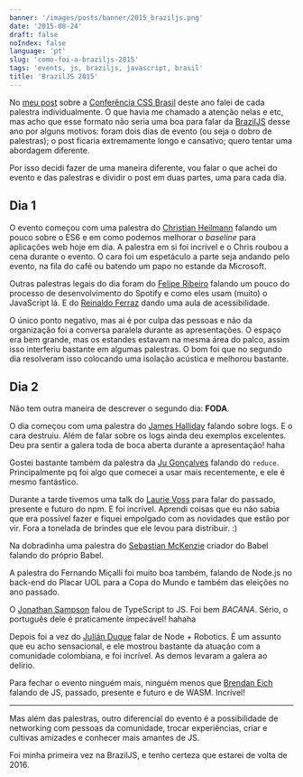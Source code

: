 ```yaml
---
banner: '/images/posts/banner/2015_braziljs.png'
date: '2015-08-24'
draft: false
noIndex: false
language: 'pt'
slug: 'como-foi-a-braziljs-2015'
tags: 'events, js, braziljs, javascript, brasil'
title: 'BrazilJS 2015'
---
```


No [meu post](/conferencia-css-brasil-2015/) sobre a [Conferência CSS Brasil](http://conferenciacssbrasil.com.br/) deste ano falei de cada palestra individualmente. O que havia me chamado a atenção nelas e etc, mas acho que esse formato não seria uma boa para falar da [BrazilJS](https://braziljs.org/) desse ano por alguns motivos: foram dois dias de evento (ou seja o dobro de palestras); o post ficaria extremamente longo e cansativo; quero tentar uma abordagem diferente.

Por isso decidi fazer de uma maneira diferente, vou falar o que achei do evento e das palestras e dividir o post em duas partes, uma para cada dia.

## Dia 1

O evento começou com uma palestra do [Christian Heilmann](https://twitter.com/codepo8) falando um pouco sobre o ES6 e em como podemos melhorar o _baseline_ para aplicações web hoje em dia. A palestra em si foi incrível e o Chris roubou a cena durante o evento. O cara foi um espetáculo a parte seja andando pelo evento, na fila do café ou batendo um papo no estande da Microsoft.

Outras palestras legais do dia foram do [Felipe Ribeiro](https://twitter.com/felipernb) falando um pouco do processo de desenvolvimento do Spotify e como eles usam (muito) o JavaScript lá. E do [Reinaldo Ferraz](https://twitter.com/reinaldoferraz) dando uma aula de acessibilidade.

O único ponto negativo, mas ai é por culpa das pessoas e não da organização foi a conversa paralela durante as apresentações. O espaço era bem grande, mas os estandes estavam na mesma área do palco, assim isso interferiu bastante em algumas palestras. O bom foi que no segundo dia resolveram isso colocando uma isolação acústica e melhorou bastante.

## Dia 2

Não tem outra maneira de descrever o segundo dia: **FODA**.

O dia começou com uma palestra do [James Halliday](https://twitter.com/substack) falando sobre logs. E o cara destruiu. Além de falar sobre os logs ainda deu exemplos excelentes. Deu pra sentir a galera toda de boca aberta durante a apresentação! haha

Gostei bastante também da palestra da [Ju Gonçalves](https://twitter.com/cyberglot) falando do `reduce`. Principalmente pq foi algo que comecei a usar mais recentemente, e ele é mesmo fantástico.

Durante a tarde tivemos uma talk do [Laurie Voss](https://twitter.com/seldo) para falar do passado, presente e futuro do npm. E foi incrível. Aprendi coisas que eu não sabia que era possível fazer e fiquei empolgado com as novidades que estão por vir. Fora a tonelada de brindes que ele levou para distribuir. :)

Na dobradinha uma palestra do [Sebastian McKenzie](https://twitter.com/sebmck) criador do Babel falando do próprio Babel.

A palestra do Fernando Miçalli foi muito boa também, falando de Node.js no back-end do Placar UOL para a Copa do Mundo e também das eleições no ano passado.

O [Jonathan Sampson](https://twitter.com/jonathansampson) falou de TypeScript to JS. Foi bem _BACANA_. Sério, o português dele é praticamente impecável! hahaha

Depois foi a vez do [Julián Duque](https://twitter.com/julian_duque) falar de Node + Robotics. É um assunto que eu acho sensacional, e ele mostrou bastante da atuação com a comunidade colombiana, e foi incrível. As demos levaram a galera ao delírio.

Para fechar o evento ninguém mais, ninguém menos que [Brendan Eich](https://twitter.com/BrendanEich) falando de JS, passado, presente e futuro e de WASM. Incrível!

<hr />

Mas além das palestras, outro diferencial do evento é a possibilidade de networking com pessoas da comunidade, trocar experiências, criar e cultivas amizades e conhecer mais amantes de JS.

Foi minha primeira vez na BrazilJS, e tenho certeza que estarei de volta de 2016.
